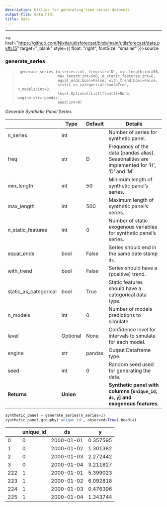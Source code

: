 ```yaml
---
description: Utilies for generating time series datasets
output-file: data.html
title: Data
---
```



------------------------------------------------------------------------

<a
href="https://github.com/Nixtla/utilsforecast/blob/main/utilsforecast/data.py#L15"
target="_blank" style={{ float: "right", fontSize: "smaller" }}>source</a>

### generate_series

> ``` text
>  generate_series (n_series:int, freq:str='D', min_length:int=50,
>                   max_length:int=500, n_static_features:int=0,
>                   equal_ends:bool=False, with_trend:bool=False,
>                   static_as_categorical:bool=True, n_models:int=0,
>                   level:Optional[List[float]]=None, engine:str='pandas',
>                   seed:int=0)
> ```

*Generate Synthetic Panel Series.*

|                       | **Type**  | **Default** | **Details**                                                                                  |
|------|------------------|-------------------------|-------------------------|
| n_series              | int       |             | Number of series for synthetic panel.                                                        |
| freq                  | str       | D           | Frequency of the data (pandas alias).<br/>Seasonalities are implemented for ‘H’, ‘D’ and ‘M’. |
| min_length            | int       | 50          | Minimum length of synthetic panel’s series.                                                  |
| max_length            | int       | 500         | Maximum length of synthetic panel’s series.                                                  |
| n_static_features     | int       | 0           | Number of static exogenous variables for synthetic panel’s series.                           |
| equal_ends            | bool      | False       | Series should end in the same date stamp `ds`.                                               |
| with_trend            | bool      | False       | Series should have a (positive) trend.                                                       |
| static_as_categorical | bool      | True        | Static features should have a categorical data type.                                         |
| n_models              | int       | 0           | Number of models predictions to simulate.                                                    |
| level                 | Optional  | None        | Confidence level for intervals to simulate for each model.                                   |
| engine                | str       | pandas      | Output Dataframe type.                                                                       |
| seed                  | int       | 0           | Random seed used for generating the data.                                                    |
| **Returns**           | **Union** |             | **Synthetic panel with columns \[`unique_id`, `ds`, `y`\] and exogenous features.**          |

```python
synthetic_panel = generate_series(n_series=2)
synthetic_panel.groupby('unique_id', observed=True).head(4)
```

|     | unique_id | ds         | y        |
|-----|-----------|------------|----------|
| 0   | 0         | 2000-01-01 | 0.357595 |
| 1   | 0         | 2000-01-02 | 1.301382 |
| 2   | 0         | 2000-01-03 | 2.272442 |
| 3   | 0         | 2000-01-04 | 3.211827 |
| 222 | 1         | 2000-01-01 | 5.399023 |
| 223 | 1         | 2000-01-02 | 6.092818 |
| 224 | 1         | 2000-01-03 | 0.476396 |
| 225 | 1         | 2000-01-04 | 1.343744 |

